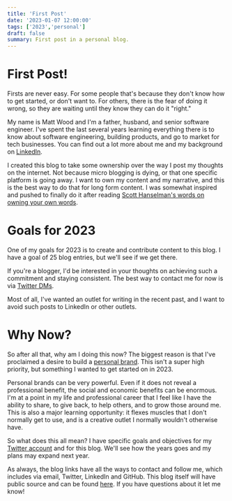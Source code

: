 ```yaml
---
title: 'First Post'
date: '2023-01-07 12:00:00'
tags: ['2023','personal']
draft: false
summary: First post in a personal blog.
---
```


# First Post!
Firsts are never easy. For some people that's because they don't know how to get started, or don't want to. For others, there is the fear of doing it wrong, so they are waiting until they know they can do it "right."

My name is Matt Wood and I'm a father, husband, and senior software engineer. I've spent the last several years learning everything there is to know about software engineering, building products, and go to market for tech businesses. You can find out a lot more about me and my background on [LinkedIn](https://www.linkedin.com/in/matt-wood-40380550/).

I created this blog to take some ownership over the way I post my thoughts on the internet. Not because micro blogging is dying, or that one specific platform is going away. I want to own my content and my narrative, and this is the best way to do that for long form content. I was somewhat inspired and pushed to finally do it after reading [Scott Hanselman's words on owning your own words](https://www.hanselman.com/blog/your-words-are-wasted).

# Goals for 2023
One of my goals for 2023 is to create and contribute content to this blog. I have a goal of 25 blog entries, but we'll see if we get there.

If you're a blogger, I'd be interested in your thoughts on achieving such a commitment and staying consistent. The best way to contact me for now is via [Twitter DMs](https://twitter.com/mattwoodtech).

Most of all, I've wanted an outlet for writing in the recent past, and I want to avoid such posts to LinkedIn or other outlets.

# Why Now?
So after all that, why am I doing this now? The biggest reason is that I've proclaimed a desire to build a [personal brand](https://en.wikipedia.org/wiki/Personal_branding). This isn't a super high priority, but something I wanted to get started on in 2023.

Personal brands can be very powerful. Even if it does not reveal a professional benefit, the social and economic benefits can be enormous. I'm at a point in my life and professional career that I feel like I have the ability to share, to give back, to help others, and to grow those around me. This is also a major learning opportunity: it flexes muscles that I don't normally get to use, and is a creative outlet I normally wouldn't otherwise have.

So what does this all mean? I have specific goals and objectives for my [Twitter account](https://twitter.com/mattwoodtech) and for this blog. We'll see how the years goes and my plans may expand next year.

As always, the blog links have all the ways to contact and follow me, which includes via email, Twitter, LinkedIn and GitHub. This blog itself will have public source and can be found [here](https://github.com/MattWood21/MattWoodTech-Blog). If you have questions about it let me know!